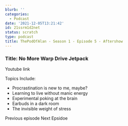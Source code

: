 ```yaml
---
blurb: ''
categories:
  - Podcast
date: '2021-12-05T13:21:42'
id: 21ssrm1d2net
status: scratch
type: podcast
title: ThePodOfAlan - Season 1 - Episode 5 - Aftershow
---
```


### Title: No More Warp Drive Jetpack

Youtube link

Topics Include:

- Procrastination is new to me, maybe?
- Learning to live without manic energy
- Experimental poking at the brain
- Earbuds in a dark room
- The invisible weight of stress



Previous episode
Next Epsidoe
